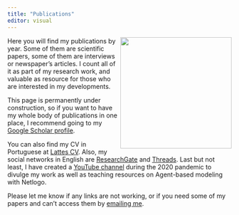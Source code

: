 ```yaml
---
title: "Publications"
editor: visual
---
```


![](images/publications.jpeg){style="float: right;" fig-alt="Generated with AI ∙ September 21, 2024 at 2:49 PM." fig-align="right" width="250"}


Here you will find my publications by year. Some of them are scientific papers, some of them are interviews or newspaper's articles. I count all of it as part of my research work, and valuable as resource for those who are interested in my developments.

This page is permanently under construction, so if you want to have my whole body of publications in one place, I recommend going to my [Google Scholar profile](https://scholar.google.com/citations?user=QlE8JOoAAAAJ&hl=en&authuser=1).

You can also find my CV in Portuguese at [Lattes CV](http://lattes.cnpq.br/8108200264338612){target="_blank"}. Also, my social networks in English are [ResearchGate](https://www.researchgate.net/profile/Eric_Fernandes_De_Mello_Araujo){target="_blank"} and [Threads](https://www.threads.net/@eric.araujo.phd?hl=en){target="_blank"}. Last but not least, I have created a [YouTube channel](https://www.youtube.com/EricAra%C3%BAjo){target="_blank"} during the 2020 pandemic to divulge my work as well as teaching resources on Agent-based modeling with Netlogo.

Please let me know if any links are not working, or if you need some of my papers and can't access them by [emailing me](mailto:eric.araujo@calvin.edu).